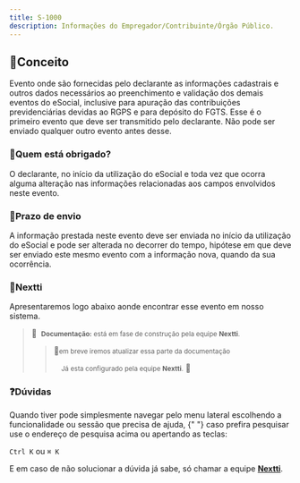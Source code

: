 ```yaml
---
title: S-1000
description: Informações do Empregador/Contribuinte/Órgão Público.
---
```


## 📌Conceito

Evento onde são fornecidas pelo declarante as informações cadastrais e outros dados
necessários ao preenchimento e validação dos demais eventos do eSocial, inclusive para apuração
das contribuições previdenciárias devidas ao RGPS e para depósito do FGTS. Esse é o primeiro evento
que deve ser transmitido pelo declarante. Não pode ser enviado qualquer outro evento antes desse.

### 🔹Quem está obrigado?

O declarante, no início da utilização do eSocial e toda vez que ocorra alguma
alteração nas informações relacionadas aos campos envolvidos neste evento.

### 🔹Prazo de envio

A informação prestada neste evento deve ser enviada no início da utilização do eSocial
e pode ser alterada no decorrer do tempo, hipótese em que deve ser enviado este mesmo evento
com a informação nova, quando da sua ocorrência.

### 🔹Nextti

Apresentaremos logo abaixo aonde encontrar esse evento em nosso sistema.

>📑&nbsp;&nbsp;<small>**Documentação:** está em fase de construção pela equipe **Nextti**.</small>
>>🚧<small>em breve iremos atualizar essa parte da documentação</small>
>>
>><small>&nbsp;&nbsp;&nbsp;&nbsp;Já esta configurado pela equipe **Nextti**.</small> 🫡 

### ❓Dúvidas

Quando tiver pode simplesmente navegar pelo menu lateral escolhendo a funcionalidade ou sessão que precisa de ajuda, {" "}
caso prefira pesquisar use o endereço de pesquisa acima ou apertando as teclas:

`Ctrl K` ou `⌘ K`

E em caso de não solucionar a dúvida já sabe, só chamar a equipe **[Nextti](/docs/contato)**.